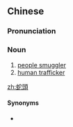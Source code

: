 {{also|蛇头}}
==Chinese==
{{zh-forms|s=蛇头}}

===Pronunciation===
{{zh-pron
|m=shétóu
|c=se4 tau4
|mn=chôa-thâu
|cat=n
}}

===Noun===
{{zh-noun}}

# [[people smuggler]]
# [[human trafficker]]

[[zh:蛇頭]]

====Synonyms====
* {{zh-l|人販子}}
